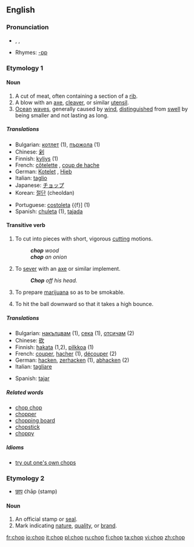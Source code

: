 ==English==

===Pronunciation===
*{{AHD|chŏp}}, {{IPA|/ʧɒp/}}, {{SAMPA|/tSQp/}}
*Rhymes: [[Rhymes:English:-ɒp|-ɒp]]

===Etymology 1===

====Noun====
{{en-noun}}

# A cut of meat, often containing a section of a [[rib]].
# A blow with an [[axe]], [[cleaver]], or similar [[utensil]].
# [[ocean|Ocean]] [[wave]]s, generally caused by [[wind]], [[distinguished]] from [[swell]] by being smaller and not lasting as long.

=====Translations=====
{{trans-top|chop}}
*Bulgarian: [[котлет]] {{m}} (1), [[пържола]] {{f}} (1)
*Chinese: [[剁]]
*Finnish: [[kyljys]] (1)
*French: [[côtelette]] {{f}}, [[coup de hache]] {{m}}
*German: [[Kotelet]] {{n}}, [[Hieb]] {{m}}
*Italian: [[taglio]] {{m}}
*Japanese: [[チョップ]]
*Korean: [[절단]] (cheoldan)
{{trans-mid}}
*Portuguese: [[costoleta]] {{f}] (1)
*Spanish: [[chuleta]] {{f}} (1), [[tajada]] {{f}}
{{trans-bottom}}

====Transitive verb====
{{en-verb|chops|chopping|chopped|chopped}}

# To cut into pieces with short, vigorous [[cutting]] motions.
#:'''''chop''' wood''
#:'''''chop''' an onion''
# To [[sever]] with an [[axe]] or similar implement. 
#:'''''Chop''' off his head.''
# To prepare [[marijuana]] so as to be smokable.
# {{baseball}} To hit the ball downward so that it takes a high bounce.

=====Translations=====
{{trans-top|to chop}}
*Bulgarian: [[накълцвам]] (1), [[сека]] (1), [[отсичам]] (2)
*Chinese: [[砍]]
*Finnish: [[hakata]] (1,2), [[pilkkoa]] (1)
*French: [[couper]], [[hacher]] (1), [[découper]] (2)
*German: [[hacken]], [[zerhacken]] (1), [[abhacken]] (2)
*Italian: [[tagliare]]
{{trans-mid}}
*Spanish: [[tajar]]
{{trans-bottom}}

=====Related words=====
*[[chop chop]]
*[[chopper]]
*[[chopping board]]
*[[chopstick]]
*[[choppy]]

=====Idioms=====
*[[try out one's own chops]]

===Etymology 2===
* {{Hind.}} [[छाप]] ćhāp (stamp)

====Noun====
{{en-noun}}

# An official stamp or [[seal]].
# Mark indicating [[nature]], [[quality]], or [[brand]].

[[fr:chop]]
[[io:chop]]
[[it:chop]]
[[pl:chop]]
[[ru:chop]]
[[fi:chop]]
[[ta:chop]]
[[vi:chop]]
[[zh:chop]]
